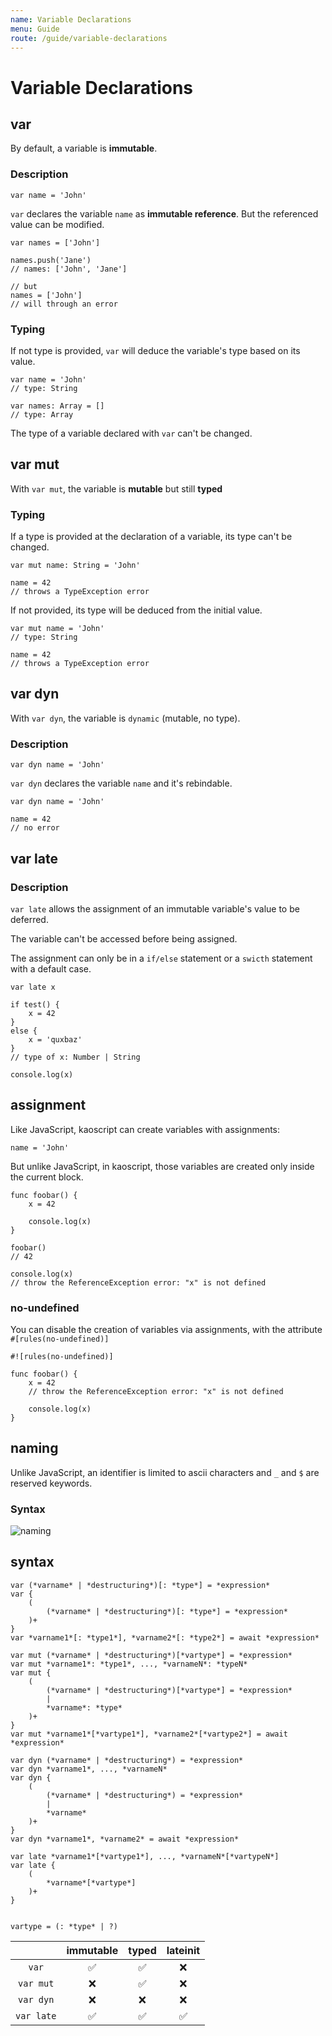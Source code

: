 ```yaml
---
name: Variable Declarations
menu: Guide
route: /guide/variable-declarations
---
```


# Variable Declarations

## var

By default, a variable is **immutable**.

### Description

```kaoscript
var name = 'John'
```

`var` declares the variable `name` as **immutable reference**. But the referenced value can be modified.

```kaoscript
var names = ['John']

names.push('Jane')
// names: ['John', 'Jane']

// but
names = ['John']
// will through an error
```

### Typing

If not type is provided, `var` will deduce the variable's type based on its value.

```kaoscript
var name = 'John'
// type: String

var names: Array = []
// type: Array
```

The type of a variable declared with `var` can't be changed.

## var mut

With `var mut`, the variable is **mutable** but still **typed**

### Typing

If a type is provided at the declaration of a variable, its type can't be changed.

```kaoscript
var mut name: String = 'John'

name = 42
// throws a TypeException error
```

If not provided, its type will be deduced from the initial value.

```kaoscript
var mut name = 'John'
// type: String

name = 42
// throws a TypeException error
```

## var dyn

With `var dyn`, the variable is `dynamic` (mutable, no type).

### Description

```kaoscript
var dyn name = 'John'
```

`var dyn` declares the variable `name` and it's rebindable.

```kaoscript
var dyn name = 'John'

name = 42
// no error
```

## var late

### Description

`var late` allows the assignment of an immutable variable's value to be deferred.

The variable can't be accessed before being assigned.

The assignment can only be in a `if/else` statement or a `swicth` statement with a default case.

```kaoscript
var late x

if test() {
	x = 42
}
else {
	x = 'quxbaz'
}
// type of x: Number | String

console.log(x)
```

## assignment

Like JavaScript, kaoscript can create variables with assignments:

```kaoscript
name = 'John'
```

But unlike JavaScript, in kaoscript, those variables are created only inside the current block.

```kaoscript
func foobar() {
	x = 42

	console.log(x)
}

foobar()
// 42

console.log(x)
// throw the ReferenceException error: "x" is not defined
```

### no-undefined

You can disable the creation of variables via assignments, with the attribute `#[rules(no-undefined)]`

```kaoscript
#![rules(no-undefined)]

func foobar() {
	x = 42
	// throw the ReferenceException error: "x" is not defined

	console.log(x)
}
```

## naming

Unlike JavaScript, an identifier is limited to ascii characters and `_` and `$` are reserved keywords.

### Syntax

![naming](@images/guide/variable-declarations/naming.svg)

## syntax

```syntax
var (*varname* | *destructuring*)[: *type*] = *expression*
var {
	(
		(*varname* | *destructuring*)[: *type*] = *expression*
	)+
}
var *varname1*[: *type1*], *varname2*[: *type2*] = await *expression*

var mut (*varname* | *destructuring*)[*vartype*] = *expression*
var mut *varname1*: *type1*, ..., *varnameN*: *typeN*
var mut {
	(
		(*varname* | *destructuring*)[*vartype*] = *expression*
		|
		*varname*: *type*
	)+
}
var mut *varname1*[*vartype1*], *varname2*[*vartype2*] = await *expression*

var dyn (*varname* | *destructuring*) = *expression*
var dyn *varname1*, ..., *varnameN*
var dyn {
	(
		(*varname* | *destructuring*) = *expression*
		|
		*varname*
	)+
}
var dyn *varname1*, *varname2* = await *expression*

var late *varname1*[*vartype1*], ..., *varnameN*[*vartypeN*]
var late {
	(
		*varname*[*vartype*]
	)+
}


vartype = (: *type* | ?)
```

|            | immutable | typed | lateinit |
| :--------: | :-------: | :---: | :------: |
|   `var`    |    ✅     |  ✅   |    ❌    |
| `var mut`  |    ❌     |  ✅   |    ❌    |
| `var dyn`  |    ❌     |  ❌   |    ❌    |
| `var late` |    ✅     |  ✅   |    ✅    |
